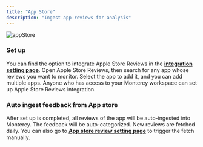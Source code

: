 ```yaml
---
title: "App Store"
description: "Ingest app reviews for analysis"
---
```


![appStore](/images/appStore.png)

### Set up

You can find the option to integrate Apple Store Reviews in the **[integration setting page](https://app.monterey.ai/w/default/settings/integrations/)**. Open Apple Store Reviews, then search for any app whose reviews you want to monitor. Select the app to add it, and you can add multiple apps. Anyone who has access to your Monterey workspace can set up Apple Store Reviews integration.

### Auto ingest feedback from App store

After set up is completed, all reviews of the app will be auto-ingested into Monterey. The feedback will be auto-categorized. New reviews are fetched daily. You can also go to **[App store review setting page](https://app.monterey.ai/w/default/settings/integrations/app-store-reviews)** to trigger the fetch manually.
